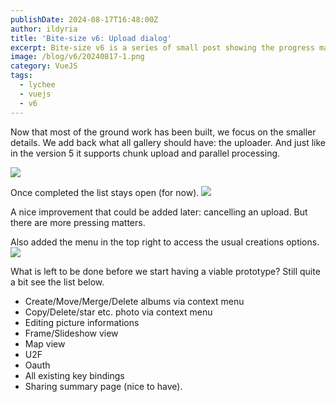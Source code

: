 ```yaml
---
publishDate: 2024-08-17T16:48:00Z
author: ildyria
title: 'Bite-size v6: Upload dialog'
excerpt: Bite-size v6 is a series of small post showing the progress made on the development of the future version of Lychee.
image: /blog/v6/20240817-1.png
category: VueJS
tags:
  - lychee
  - vuejs
  - v6
---
```

Now that most of the ground work has been built, we focus on the smaller details.
We add back what all gallery should have: the uploader.
And just like in the version 5 it supports chunk upload and parallel processing.

![](/blog/v6/20240817-2.png)

Once completed the list stays open (for now).
![](/blog/v6/20240817-3.png)

A nice improvement that could be added later: cancelling an upload.
But there are more pressing matters.

Also added the menu in the top right to access the usual creations options.
![](/blog/v6/20240817-4.png)

What is left to be done before we start having a viable prototype?
Still quite a bit see the list below.

- Create/Move/Merge/Delete albums via context menu
- Copy/Delete/star etc. photo via context menu
- Editing picture informations
- Frame/Slideshow view
- Map view
- U2F
- Oauth
- All existing key bindings
- Sharing summary page (nice to have).
